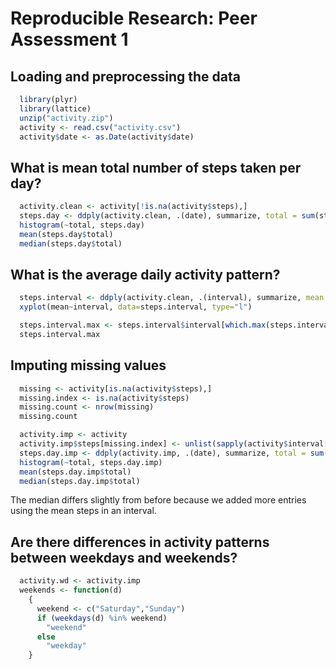 # Reproducible Research: Peer Assessment 1


## Loading and preprocessing the data
```r
  library(plyr)
  library(lattice)
  unzip("activity.zip")
  activity <- read.csv("activity.csv")
  activity$date <- as.Date(activity$date)
```


## What is mean total number of steps taken per day?
```r
  activity.clean <- activity[!is.na(activity$steps),]
  steps.day <- ddply(activity.clean, .(date), summarize, total = sum(steps))
  histogram(~total, steps.day)
  mean(steps.day$total)
  median(steps.day$total)
```


## What is the average daily activity pattern?
```r
  steps.interval <- ddply(activity.clean, .(interval), summarize, mean = mean(steps))
  xyplot(mean~interval, data=steps.interval, type="l")
```
```r
  steps.interval.max <- steps.interval$interval[which.max(steps.interval$mean)]
  steps.interval.max
```


## Imputing missing values
```r
  missing <- activity[is.na(activity$steps),]
  missing.index <- is.na(activity$steps)
  missing.count <- nrow(missing)
  missing.count
```
``` r
  activity.imp <- activity
  activity.imp$steps[missing.index] <- unlist(sapply(activity$interval[missing.index], function(x) {steps.interval$mean[steps.interval$interval == x]}))
  steps.day.imp <- ddply(activity.imp, .(date), summarize, total = sum(steps))
  histogram(~total, steps.day.imp)
  mean(steps.day.imp$total)
  median(steps.day.imp$total)
```
The median differs slightly from before because we added more entries using the mean steps in an interval.

## Are there differences in activity patterns between weekdays and weekends?
```r
  activity.wd <- activity.imp
  weekends <- function(d)
    {
      weekend <- c("Saturday","Sunday")
      if (weekdays(d) %in% weekend)
        "weekend"
      else
        "weekday"
    }
```